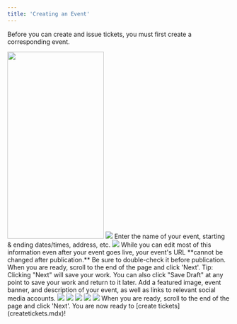 ```yaml
---
title: 'Creating an Event'
---
```


Before you can create and issue tickets, you must first create a corresponding event. 

<Steps>
  <Step title="Sign into the [Moongate Merchant Portal](https://portal.moongate.id/)">
  </Step>
  <Step title="Navigate to the ['Event'](https://portal.moongate.id/events) Tab">
    <img width="218" height="422" noZoom src="/images/creating campaign/ticketing/creating an event/Event Sidebar Location.png"/>
  </Step>
  <Step title="Click 'Create'">
    <img noZoom src="/images/creating campaign/ticketing/creating an event/Create Event Button Location.png"/>
  </Step>
  <Step title="Add basic information for your event">
    Enter the name of your event, starting & ending dates/times, address, etc.
    <img noZoom src="/images/creating campaign/ticketing/creating an event/Fill Event Basic Info.png"/>
    <Warning>
        While you can edit most of this information even after your event goes live,
        your event's URL **cannot be changed after publication.** Be sure to double-check it
        before publication.
    </Warning>
    When you are ready, scroll to the end of the page and click 'Next'.
    <Tip>
        Tip: Clicking "Next" will save your work. You can also click "Save Draft" at any point
        to save your work and return to it later.  
    </Tip>
  </Step>
  <Step title="Fill out the details of your event">
    Add a featured image, event banner, and description of your event, as well as links to relevant social media accounts.
    <img noZoom src="/images/creating campaign/ticketing/creating an event/Fill Event Details.png"/>
    <Tabs>
        <Tab title="Featured Image">
            <img src="/images/creating campaign/ticketing/creating an event/Featured Image Location.png"/>
        </Tab>
        <Tab title="Event Banner">
            <img src="/images/creating campaign/ticketing/creating an event/Event Banner Location.png"/>
        </Tab>
        <Tab title="Event Description">
            <img src="/images/creating campaign/ticketing/creating an event/Event Description Location.png"/>
        </Tab>
        <Tab title="Socials/Website Links">
            <img src="/images/creating campaign/ticketing/creating an event/Socials Location.png"/>
        </Tab>
    </Tabs>
        When you are ready, scroll to the end of the page and click 'Next'. You are now ready to [create tickets](createtickets.mdx)!
  </Step>
</Steps>